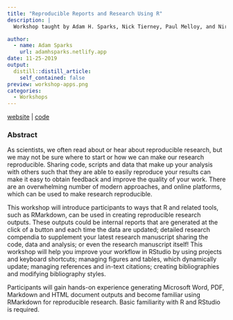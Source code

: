 ```yaml
---
title: "Reproducible Reports and Research Using R"
description: |
  Workshop taught by Adam H. Sparks, Nick Tierney, Paul Melloy, and Nirodha Weeraratnee at the Australasian Plant Pathology Society Conference 2019

author:
  - name: Adam Sparks
    url: adamhsparks.netlify.app
date: 11-25-2019
output:
  distill::distill_article:
    self_contained: false
preview: workshop-apps.png
categories:
  - Workshops
---
```


[website](https://rmd4sci.njtierney.com/) \| [code](https://github.com/njtierney/rmd4sci)

### Abstract

As scientists, we often read about or hear about reproducible research, but we may not be sure where to start or how we can make our research reproducible.
Sharing code, scripts and data that make up your analysis with others such that they are able to easily reproduce your results can make it easy to obtain feedback and improve the quality of your work.
There are an overwhelming number of modern approaches, and online platforms, which can be used to make research reproducible.

This workshop will introduce participants to ways that R and related tools, such as RMarkdown, can be used in creating reproducible research outputs.
These outputs could be internal reports that are generated at the click of a button and each time the data are updated; detailed research compendia to supplement your latest research manuscript sharing the code, data and analysis; or even the research manuscript itself!
This workshop will help you improve your workflow in RStudio by using projects and keyboard shortcuts; managing figures and tables, which dynamically update; managing references and in-text citations; creating bibliographies and modifying bibliography styles.

Participants will gain hands-on experience generating Microsoft Word, PDF, Markdown and HTML document outputs and become familiar using RMarkdown for reproducible research.
Basic familiarity with R and RStudio is required.
